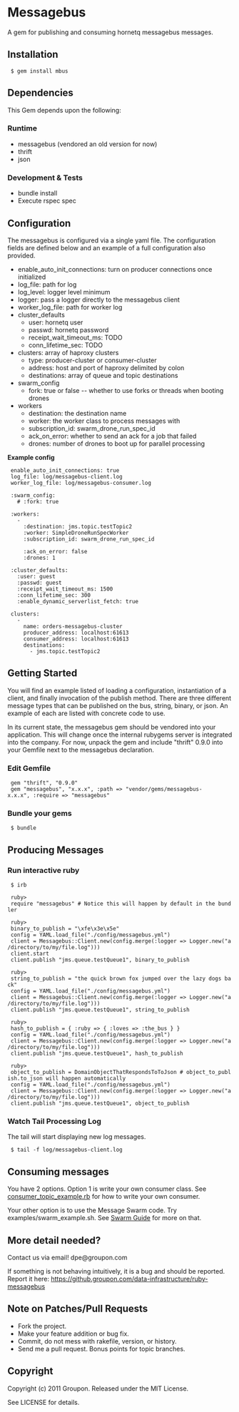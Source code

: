 = Messagebus =

A gem for publishing and consuming hornetq messagebus messages.

== Installation ==

  $ gem install mbus

== Dependencies ==

This Gem depends upon the following:

=== Runtime ===

* messagebus (vendored an old version for now)
* thrift
* json

=== Development & Tests ===

* bundle install
* Execute rspec spec

== Configuration ==

The messagebus is configured via a single yaml file.  The configuration fields are defined below and an
example of a full configuration also provided.

* enable_auto_init_connections: turn on producer connections once initialized
* log_file: path for log
* log_level: logger level minimum
* logger: pass a logger directly to the messagebus client
* worker_log_file: path for worker log
* cluster_defaults
** user: hornetq user
** passwd: hornetq password
** receipt_wait_timeout_ms: TODO
** conn_lifetime_sec: TODO
* clusters: array of haproxy clusters
** type: producer-cluster or consumer-cluster
** address: host and port of haproxy delimited by colon
** destinations: array of queue and topic destinations
* swarm_config
** fork: true or false -- whether to use forks or threads when booting drones
* workers
** destination: the destination name
** worker: the worker class to process messages with
** subscription_id: swarm_drone_run_spec_id
** ack_on_error: whether to send an ack for a job that failed
** drones: number of drones to boot up for parallel processing

'''Example config'''
  enable_auto_init_connections: true 
  log_file: log/messagebus-client.log
  worker_log_file: log/messagebus-consumer.log
  
  :swarm_config:
    # :fork: true
  
  :workers:
    -
      :destination: jms.topic.testTopic2
      :worker: SimpleDroneRunSpecWorker
      :subscription_id: swarm_drone_run_spec_id
      
      :ack_on_error: false
      :drones: 1
  
  :cluster_defaults:
    :user: guest
    :passwd: guest
    :receipt_wait_timeout_ms: 1500
    :conn_lifetime_sec: 300
    :enable_dynamic_serverlist_fetch: true  
  
  clusters:
    -
      name: orders-messagebus-cluster
      producer_address: localhost:61613
      consumer_address: localhost:61613
      destinations:
        - jms.topic.testTopic2

== Getting Started ==

You will find an example listed of loading a configuration, instantiation of a client, and
finally invocation of the publish method.  There are three different message types that can
be published on the bus, string, binary, or json.  An example of each are listed with concrete
code to use.

In its current state, the messagebus gem should be vendored into your application.  This will
change once the internal rubygems server is integrated into the company.  For now, unpack the
gem and include "thrift" 0.9.0 into your Gemfile next to the messagebus declaration.

=== Edit Gemfile ===

  gem "thrift", "0.9.0"
  gem "messagebus", "x.x.x", :path => "vendor/gems/messagebus-x.x.x", :require => "messagebus"


=== Bundle your gems ===

  $ bundle

== Producing Messages ==
=== Run interactive ruby ===

  $ irb

  ruby>
  require "messagebus" # Notice this will happen by default in the bundler

  ruby>
  binary_to_publish = "\xfe\x3e\x5e"
  config = YAML.load_file("./config/messagebus.yml")
  client = Messagebus::Client.new(config.merge(:logger => Logger.new("a/directory/to/my/file.log")))  
  client.start
  client.publish "jms.queue.testQueue1", binary_to_publish

  ruby>
  string_to_publish = "the quick brown fox jumped over the lazy dogs back"
  config = YAML.load_file("./config/messagebus.yml")
  client = Messagebus::Client.new(config.merge(:logger => Logger.new("a/directory/to/my/file.log")))  
  client.publish "jms.queue.testQueue1", string_to_publish

  ruby>
  hash_to_publish = { :ruby => { :loves => :the_bus } }
  config = YAML.load_file("./config/messagebus.yml")
  client = Messagebus::Client.new(config.merge(:logger => Logger.new("a/directory/to/my/file.log")))  
  client.publish "jms.queue.testQueue1", hash_to_publish

  ruby>
  object_to_publish = DomainObjectThatRespondsToToJson # object_to_publish.to_json will happen automatically
  config = YAML.load_file("./config/messagebus.yml")
  client = Messagebus::Client.new(config.merge(:logger => Logger.new("a/directory/to/my/file.log")))  
  client.publish "jms.queue.testQueue1", object_to_publish

=== Watch Tail Processing Log ===

The tail will start displaying new log messages.

  $ tail -f log/messagebus-client.log


== Consuming messages ==
You have 2 options. Option 1 is write your own consumer class. See [[https://github.com/groupon/Message-Bus/blob/master/mbus-ruby/examples/consumer_topic_example.rb|consumer_topic_example.rb]]
for how to write your own consumer.

Your other option is to use the Message Swarm code. Try examples/swarm_example.sh. See [[https://github.com/groupon/Message-Bus/wiki/Swarm-Consumer|Swarm Guide]] for more on that.

== More detail needed? ==

Contact us via email! dpe@groupon.com

If something is not behaving intuitively, it is a bug and should be reported.
Report it here: https://github.groupon.com/data-infrastructure/ruby-messagebus

== Note on Patches/Pull Requests ==

* Fork the project.
* Make your feature addition or bug fix.
* Commit, do not mess with rakefile, version, or history.
* Send me a pull request. Bonus points for topic branches.

== Copyright ==

Copyright (c) 2011 Groupon. Released under the MIT License.

See LICENSE for details.
